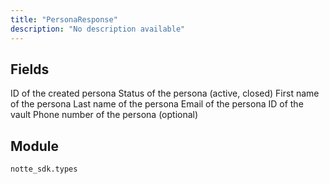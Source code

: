 ```yaml
---
title: "PersonaResponse"
description: "No description available"
---
```




## Fields

<ParamField path="persona_id" type="str" required>
  ID of the created persona
</ParamField>

<ParamField path="status" type="str" required>
  Status of the persona (active, closed)
</ParamField>

<ParamField path="first_name" type="str" required>
  First name of the persona
</ParamField>

<ParamField path="last_name" type="str" required>
  Last name of the persona
</ParamField>

<ParamField path="email" type="str" required>
  Email of the persona
</ParamField>

<ParamField path="vault_id" type="UnionType[str, None]" required>
  ID of the vault
</ParamField>

<ParamField path="phone_number" type="UnionType[str, None]" required>
  Phone number of the persona (optional)
</ParamField>


## Module

`notte_sdk.types`
